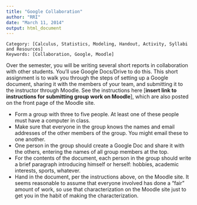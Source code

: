 ```yaml
---
title: "Google Collaboration"
author: "RRI"
date: "March 11, 2014"
output: html_document
---
```


    Category: [Calculus, Statistics, Modeling, Handout, Activity, Syllabi and Resources]
    Keywords: [Collaboration, Google, Moodle]
    
Over the semester, you will be writing several short reports in collaboration with other students. You'll use Google Docs/Drive to do this. This short assignment is to walk you through the steps of setting up a Google document, sharing it with the members of your team, and submitting it to the instructor through Moodle. See the instructions here [**insert link to instructions for submitting group work on Moodle**], which are also posted on the front page of the Moodle site.


* Form a group with three to five people. At least one of these people must have a computer in class.
* Make sure that everyone in the group knows the names and email addresses of the other members of the group. You might email these to one another.
* One person in the group should create a Google Doc and share it with the others, entering the names of all group members at the top.
* For the contents of the document, each person in the group should write a brief paragraph introducing himself or herself: hobbies, academic interests, sports, whatever.
* Hand in the document, per the instructions above, on the Moodle site. It seems reasonable to assume that everyone involved has done a "fair" amount of work, so use that characterization on the Moodle site just to get you in the habit of making the characterization. 